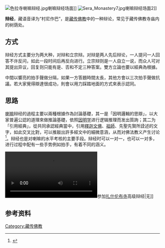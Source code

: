 {{refimprove|time=2017-08-05T05:04:04+00:00}}
[[File:色拉寺喇嘛辩经.jpg|thumb]]喇嘛辩经场面]]
[[File:Sera_Monastery7.jpg|thumb]]喇嘛辩经场面2]]

'''辩经'''，藏语音译为“村尼作巴”，是[[藏传佛教|藏传佛教]]中的一种辩论，常见于藏传佛教寺庙内的树荫处。

==方式==
辩经方式主要分为两大种，对辩和立宗辩。对辩是两人先后辩论，一人提问一人回答不许反问，如此一段时间后再反向进行。立宗辩则是一人自立一说，而众人可对其提出异议，回复则只能有是、否和不定三种答案。雙方立論也要以經典為根據。

中間以響亮的拍手聲做分隔，如果一方答題時間太長，其他方會以三次拍手聲做抗議。若大家覺得辯達很成功，則會以用力踩踏地面的方式來表示認同。

==思路==
[[喇嘛|喇嘛]]辩经的過程主要以兩種根據作為討論基礎，其一是「因明邏輯的思辯」，以大家普遍公認的道理來做推論基礎，依照[[因明学|因明学]]进行逻辑推理而发出質詢；其二为「引用經典」，從共同承認經典當中，引用[[釋迦文佛|釋迦文佛]]、[[祖師|祖師]]{{le|大德 (佛教)|Bhante|大德}}、先聖先賢所詮述的文字，如此交叉比對，可以推敲出許多經文中的細微意涵，从而对佛法教义产生讨论<ref>{{Cite book |url=https://www.worldcat.org/oclc/849071401 |title=西藏佛法辯經語言入門 |last=洛桑蔣千 |date=2008.10 |publisher=台北市藏传佛典协会 |isbn=978-986-82101-2-7 |location=台北市 |chapter=Xi zang fo fa bian jing yu yan ru men |oclc=849071401}}</ref>。辩经也是对喇嘛的水平考核的主要手段。辩经时可以一对一，也可以一对多，进行过程中配有一些手势例如拍手，有着不同的涵义。

[[File:2020年10月16日_十一世班禅参加扎什伦布寺高级辩经.webm|thumb]]参加[[扎什伦布寺|扎什伦布寺]]高级辩经|无]]
==参考资料==
{{reflist}}

{{commons category|Monastic debate}}

[[Category:藏传佛教|Category:藏传佛教]]
